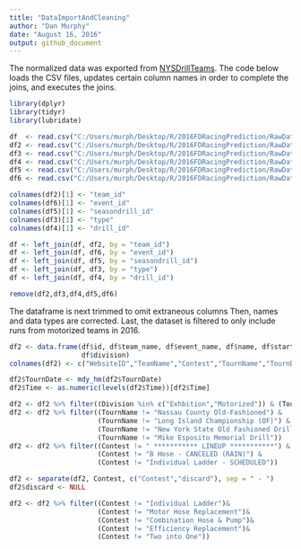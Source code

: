 ```yaml
---
title: "DataImportAndCleaning"
author: "Dan Murphy"
date: "August 16, 2016"
output: github_document
---
```


The normalized data was exported from [NYSDrillTeams](http://www.nysdrillteams.com).  The code below loads the CSV files, updates certain column names in order to complete the joins, and executes the joins.   

```r
library(dplyr)
library(tidyr)
library(lubridate)
```

```r
df  <- read.csv("C:/Users/murph/Desktop/R/2016FDRacingPrediction/RawData/nysdt_events_results.csv")
df2 <- read.csv("C:/Users/murph/Desktop/R/2016FDRacingPrediction/RawData/nysdt_teams.csv")
df3 <- read.csv("C:/Users/murph/Desktop/R/2016FDRacingPrediction/RawData/nysdt_eventtypes.csv")
df4 <- read.csv("C:/Users/murph/Desktop/R/2016FDRacingPrediction/RawData/nysdt_drills.csv")
df5 <- read.csv("C:/Users/murph/Desktop/R/2016FDRacingPrediction/RawData/nysdt_seasons_drills.csv")
df6 <- read.csv("C:/Users/murph/Desktop/R/2016FDRacingPrediction/RawData/nysdt_seasons_events.csv")

colnames(df2)[1] <- "team_id"
colnames(df6)[1] <- "event_id"
colnames(df5)[1] <- "seasondrill_id"
colnames(df3)[1] <- "type"
colnames(df4)[1] <- "drill_id"

df <- left_join(df, df2, by = "team_id")
df <- left_join(df, df6, by = "event_id")
df <- left_join(df, df5, by = "seasondrill_id")
df <- left_join(df, df3, by = "type")
df <- left_join(df, df4, by = "drill_id")

remove(df2,df3,df4,df5,df6)
```

The dataframe is next trimmed to omit extraneous columns  Then, names and data types are corrected.  Last, the dataset is filtered to only include runs from motorized teams in 2016. 

```r
df2 <- data.frame(df$id, df$team_name, df$event_name, df$name, df$start_date.y, df$rank,df$performance,    
                  df$division)
colnames(df2) <- c("WebsiteID","TeamName","Contest","TournName","TournDate","Rank","Time","Division")

df2$TournDate <- mdy_hm(df2$TournDate)
df2$Time <- as.numeric(levels(df2$Time))[df2$Time]

df2 <- df2 %>% filter((Division %in% c("Exhbition","Motorized")) & (TournDate > ymd("2016/01/01"))) 
df2 <- df2 %>% filter((TournName != "Nassau County Old-Fashioned") & 
                      (TournName != "Long Island Championship (OF)") & 
                      (TournName != "New York State Old Fashioned Drill")& 
                      (TournName != "Mike Esposito Memorial Drill"))
df2 <- df2 %>% filter((Contest != " *********** LINEUP ***********") & 
                      (Contest != "B Hose - CANCELED (RAIN)") & 
                      (Contest != "Individual Ladder - SCHEDULED"))

df2 <- separate(df2, Contest, c("Contest","discard"), sep = " - ")
df2$discard <- NULL

df2 <- df2 %>% filter((Contest != "Individual Ladder")& 
                      (Contest != "Motor Hose Replacement")& 
                      (Contest != "Combination Hose & Pump")& 
                      (Contest != "Efficiency Replacement")& 
                      (Contest != "Two into One"))
```


